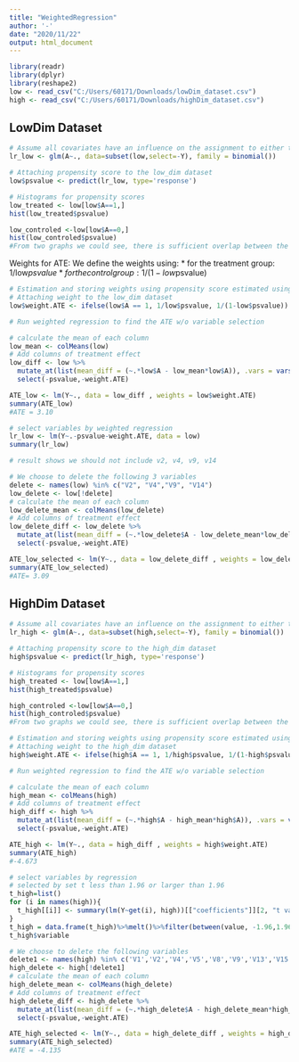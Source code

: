 ```yaml
---
title: "WeightedRegression"
author: '-'
date: "2020/11/22"
output: html_document
---
```


```r
library(readr)
library(dplyr)
library(reshape2)
low <- read_csv("C:/Users/60171/Downloads/lowDim_dataset.csv")
high <- read_csv("C:/Users/60171/Downloads/highDim_dataset.csv")
```

## LowDim Dataset
```r
# Assume all covariates have an influence on the assignment to either the control or the treatment group
lr_low <- glm(A~., data=subset(low,select=-Y), family = binomial())
```

```r
# Attaching propensity score to the low_dim dataset
low$psvalue <- predict(lr_low, type='response')

# Histograms for propensity scores
low_treated <- low[low$A==1,]
hist(low_treated$psvalue)

low_controled <-low[low$A==0,]
hist(low_controled$psvalue)
#From two graphs we could see, there is sufficient overlap between the two groups
```


Weights for ATE: We define the weights using:
* for the treatment group: 1/low$psvalue
* for the control group: 1/(1-low$psvalue)
```r
# Estimation and storing weights using propensity score estimated using logistic regression
# Attaching weight to the low_dim dataset
low$weight.ATE <- ifelse(low$A == 1, 1/low$psvalue, 1/(1-low$psvalue))
```

```r
# Run weighted regression to find the ATE w/o variable selection

# calculate the mean of each column
low_mean <- colMeans(low)
# Add columns of treatment effect
low_diff <- low %>% 
  mutate_at(list(mean_diff = (~.*low$A - low_mean*low$A)), .vars = vars(starts_with("V")))%>%
  select(-psvalue,-weight.ATE)

ATE_low <- lm(Y~., data = low_diff , weights = low$weight.ATE)
summary(ATE_low)
#ATE = 3.10
```

```r
# select variables by weighted regression
lr_low <- lm(Y~.-psvalue-weight.ATE, data = low)
summary(lr_low)

# result shows we should not include v2, v4, v9, v14
```

```r
# We choose to delete the following 3 variables
delete <- names(low) %in% c("V2", "V4","V9", "V14")
low_delete <- low[!delete]
# calculate the mean of each column
low_delete_mean <- colMeans(low_delete)
# Add columns of treatment effect
low_delete_diff <- low_delete %>% 
  mutate_at(list(mean_diff = (~.*low_delete$A - low_delete_mean*low_delete$A)), .vars = vars(starts_with("V")))%>%
  select(-psvalue,-weight.ATE)

ATE_low_selected <- lm(Y~., data = low_delete_diff , weights = low_delete$weight.ATE)
summary(ATE_low_selected)
#ATE= 3.09
```

## HighDim Dataset
```r
# Assume all covariates have an influence on the assignment to either the control or the treatment group
lr_high <- glm(A~., data=subset(high,select=-Y), family = binomial())

```

```r
# Attaching propensity score to the high_dim dataset
high$psvalue <- predict(lr_high, type='response')

# Histograms for propensity scores
high_treated <- low[low$A==1,]
hist(high_treated$psvalue)

high_controled <-low[low$A==0,]
hist(high_controled$psvalue)
#From two graphs we could see, there is sufficient overlap between the two groups
```

```r
# Estimation and storing weights using propensity score estimated using logistic regression
# Attaching weight to the high_dim dataset
high$weight.ATE <- ifelse(high$A == 1, 1/high$psvalue, 1/(1-high$psvalue))
```

```r
# Run weighted regression to find the ATE w/o variable selection

# calculate the mean of each column
high_mean <- colMeans(high)
# Add columns of treatment effect
high_diff <- high %>% 
  mutate_at(list(mean_diff = (~.*high$A - high_mean*high$A)), .vars = vars(starts_with("V")))%>%
  select(-psvalue,-weight.ATE)

ATE_high <- lm(Y~., data = high_diff , weights = high$weight.ATE)
summary(ATE_high)
#-4.673
```


```r
# select variables by regression
# selected by set t less than 1.96 or larger than 1.96
t_high=list()
for (i in names(high)){
  t_high[[i]] <- summary(lm(Y~get(i), high))[["coefficients"]][2, "t value"]
}
t_high = data.frame(t_high)%>%melt()%>%filter(between(value, -1.96,1.96))
t_high$variable
```
```r
# We choose to delete the following variables
delete1 <- names(high) %in% c('V1','V2','V4','V5','V8','V9','V13','V15','V18','V28','V29','V34','V36','V39','V41','V42','V43','V44','V47','V49','V50','V52','V53','V54','V55','V57','V58','V59','V97','V151')
high_delete <- high[!delete1]
# calculate the mean of each column
high_delete_mean <- colMeans(high_delete)
# Add columns of treatment effect
high_delete_diff <- high_delete %>% 
  mutate_at(list(mean_diff = (~.*high_delete$A - high_delete_mean*high_delete$A)), .vars = vars(starts_with("V")))%>%
  select(-psvalue,-weight.ATE)

ATE_high_selected <- lm(Y~., data = high_delete_diff , weights = high_delete$weight.ATE)
summary(ATE_high_selected)
#ATE = -4.135
```


